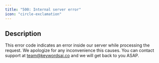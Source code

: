 ```yaml
---
title: "500: Internal server error"
icon: "circle-exclamation"
---
```


## Description

This error code indicates an error inside our server while processing the request. We apologize for any inconvenience this causes. You can contact support at team@keywordsai.co and we will get back to you ASAP.

